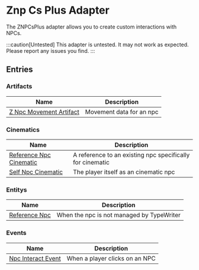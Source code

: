 # Znp Cs Plus Adapter

The ZNPCsPlus adapter allows you to create custom interactions with NPCs.

:::caution[Untested]
This adapter is untested. It may not work as expected. Please report any issues you find.
:::

## Entries

### Artifacts

| Name | Description |
| ---- | ----------- |
| [Z Npc Movement Artifact](ZNPCsPlusAdapter/entries/artifact/znpc_movement_artifact) | Movement data for an npc |

### Cinematics

| Name | Description |
| ---- | ----------- |
| [Reference Npc Cinematic](ZNPCsPlusAdapter/entries/cinematic/znpc_reference_npc_cinematic) | A reference to an existing npc specifically for cinematic |
| [Self Npc Cinematic](ZNPCsPlusAdapter/entries/cinematic/znpc_self_npc_cinematic) | The player itself as an cinematic npc |

### Entitys

| Name | Description |
| ---- | ----------- |
| [Reference Npc](ZNPCsPlusAdapter/entries/entity/znpc_reference_npc) | When the npc is not managed by TypeWriter |

### Events

| Name | Description |
| ---- | ----------- |
| [Npc Interact Event](ZNPCsPlusAdapter/entries/event/znpc_on_npc_interact) | When a player clicks on an NPC |

